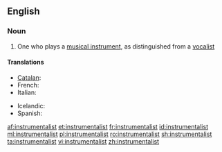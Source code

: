 ==English==

===Noun===
{{en-noun}}

# One who plays a [[musical instrument]], as distinguished from a [[vocalist]]

====Translations====
{{trans-top|one who plays a musical instrument}}
* [[Catalan]]: {{t|ca|instrumentista|m|f}}
* French: {{t+|fr|instrumentiste|m|f}}
* Italian: {{t|it|strumentista|m|f}}
{{trans-mid}}
* Icelandic: {{t|is|hljóðfæraleikari|m}}
* Spanish: {{t|es|instrumentista|m|f}}
{{trans-bottom}}

[[af:instrumentalist]]
[[et:instrumentalist]]
[[fr:instrumentalist]]
[[id:instrumentalist]]
[[ml:instrumentalist]]
[[pl:instrumentalist]]
[[ro:instrumentalist]]
[[sh:instrumentalist]]
[[ta:instrumentalist]]
[[vi:instrumentalist]]
[[zh:instrumentalist]]